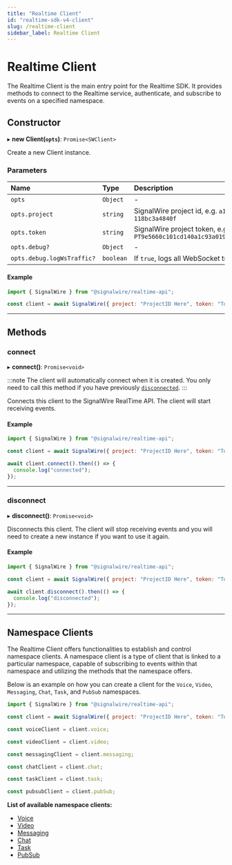 ```yaml
---
title: "Realtime Client"
id: "realtime-sdk-v4-client"
slug: /realtime-client
sidebar_label: Realtime Client
---
```


[chat]: ../chat/chat-client.mdx
[messaging]: ../messaging/messaging-client.mdx
[pubsub]: ../pubsub/pubsub-client.mdx
[task]: ../task/task-client.mdx
[video]: ../video/video-client.mdx
[voice]: ../voice/voice-client.mdx
[link]: #disconnect

# Realtime Client

The Realtime Client is the main entry point for the Realtime SDK.
It provides methods to connect to the Realtime service, authenticate, and subscribe to events on a specified namespace.

## **Constructor**

▸ **new Client(`opts`)**: `Promise<SWClient>`

Create a new Client instance.

### Parameters

| Name                       | Type      | Description                                                                         |
|:---------------------------|:----------|:------------------------------------------------------------------------------------|
| `opts`                     | `Object`  | -                                                                                   |
| `opts.project`             | `string`  | SignalWire project id, e.g. `a10d8a9f-2166-4e82-56ff-118bc3a4840f`                  |
| `opts.token`               | `string`  | SignalWire project token, e.g. `PT9e5660c101cd140a1c93a0197640a369cf5f16975a0079c9` |
| `opts.debug?`              | `Object`  | -                                                                                   |
| `opts.debug.logWsTraffic?` | `boolean` | If `true`, logs all WebSocket traffic. Default is `false`.                          |

#### Example

```javascript
import { SignalWire } from "@signalwire/realtime-api";

const client = await SignalWire({ project: "ProjectID Here", token: "Token Here"})
```

---

## **Methods**

### connect

▸ **connect()**: `Promise<void>`

:::note
The client will automatically connect when it is created. You only need to call this method if you have previously [`disconnected`][link].
:::

Connects this client to the SignalWire RealTime API. The client will start receiving events.

#### Example

```javascript
import { SignalWire } from "@signalwire/realtime-api";

const client = await SignalWire({ project: "ProjectID Here", token: "Token Here" })

await client.connect().then(() => {
  console.log("connected");
});
```

---

### disconnect

▸ **disconnect()**: `Promise<void>`

Disconnects this client. The client will stop receiving events and you will need to create a new instance if you want to use it again.

#### Example

```javascript
import { SignalWire } from "@signalwire/realtime-api";

const client = await SignalWire({ project: "ProjectID Here", token: "Token Here" })

await client.disconnect().then(() => {
  console.log("disconnected");
});
```

---

## **Namespace Clients**

The Realtime Client offers functionalities to establish and control namespace clients.
A namespace client is a type of client that is linked to a particular namespace,
capable of subscribing to events within that namespace and utilizing the methods that the namespace offers.

Below is an example on how you can create a client for the `Voice`, `Video`, `Messaging`, `Chat`, `Task`, and `PubSub` namespaces.

```javascript
import { SignalWire } from "@signalwire/realtime-api";

const client = await SignalWire({ project: "ProjectID Here", token: "Token Here" })

const voiceClient = client.voice;

const videoClient = client.video;

const messagingClient = client.messaging;

const chatClient = client.chat;

const taskClient = client.task;

const pubsubClient = client.pubSub;
```

**List of available namespace clients:**

- [Voice][voice]
- [Video][video]
- [Messaging][messaging]
- [Chat][chat]
- [Task][task]
- [PubSub][pubsub]

